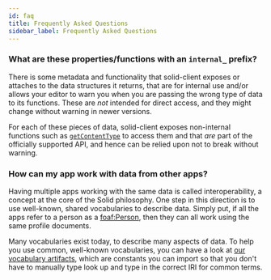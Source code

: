 ```yaml
---
id: faq
title: Frequently Asked Questions
sidebar_label: Frequently Asked Questions
---
```


### What are these properties/functions with an `internal_` prefix?

There is some metadata and functionality that solid-client exposes or attaches to the data structures it
returns, that are for internal use and/or allows your editor to warn you when you are passing the
wrong type of data to its functions. These are _not_ intended for direct access, and they might
change without warning in newer versions.

For each of these pieces of data, solid-client exposes non-internal functions such as
[`getContentType`](./api/modules/_resource_resource_.md#getcontenttype) to access them and that
_are_ part of the officially supported API, and hence can be relied upon not to break without
warning.

### How can my app work with data from other apps?

Having multiple apps working with the same data is called interoperability, a concept at the core of the Solid philosophy.
One step in this direction is to use well-known, shared vocabularies to describe data. Simply put, if all the apps
refer to a person as a [foaf:Person](http://xmlns.com/foaf/0.1/Person), then they can all work using the same profile
documents.

Many vocabularies exist today, to describe many aspects of data. To help you use common, well-known vocabularies, you
can have a look at [our vocabulary artifacts](https://github.com/inrupt/solid-common-vocab-rdf), which are constants
you can import so that you don't have to manually type look up and type in the correct IRI for common terms.
